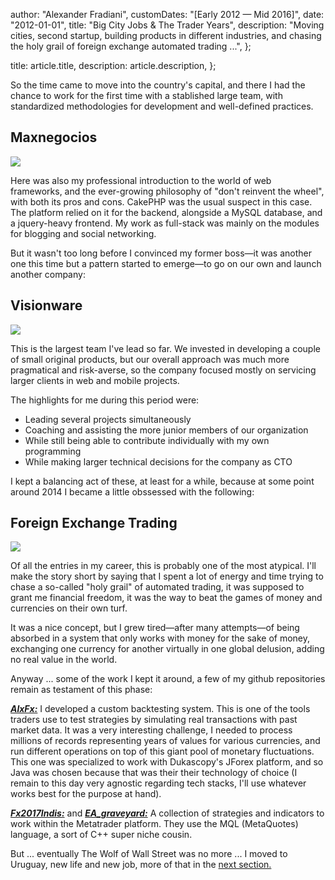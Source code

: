 
  author: "Alexander Fradiani",
  customDates: "[Early 2012 — Mid 2016]",
  date: "2012-01-01",
  title: "Big City Jobs & The Trader Years",
  description:
    "Moving cities, second startup, building products in different industries, and chasing the holy grail of foreign exchange automated trading ...",
};

  title: article.title,
  description: article.description,
};


So the time came to move into the country's capital, and there I had the
chance to work for the first time with a stablished large team, with
standardized methodologies for development and well-defined practices.

## Maxnegocios

<p className="flex flex-row justify-center">
  <img src="/software/maxnegocios.jpg" />
</p>

Here was also my professional introduction to the world of web frameworks, and the
ever-growing philosophy of "don't reinvent the wheel", with both its pros and cons.
CakePHP was the usual suspect in this case. The platform relied on it for the backend, alongside
a MySQL database, and a jquery-heavy frontend. My work as full-stack was mainly on the modules for
blogging and social networking.

But it wasn't too long before I convinced my former boss—it was another one this time but a pattern started to emerge—to go on our own and launch another company:

## Visionware

<p className="flex flex-row justify-center">
  <img src="/software/visionware.png" />
</p>

This is the largest team I've lead so far. We invested in developing a couple
of small original products, but our overall approach was much more pragmatical
and risk-averse, so the company focused
mostly on servicing larger clients in web and mobile projects.

The highlights for me during this period were:

<ul>
  <li>Leading several projects simultaneously</li>
  <li>Coaching and assisting the more junior members of our organization</li>
  <li>
    While still being able to contribute individually with my own programming
  </li>
  <li>While making larger technical decisions for the company as CTO</li>
</ul>

I kept a balancing act of these, at least for a while, because at some point around 2014 I became a little obssessed
with the following:

## Foreign Exchange Trading

<p className="flex flex-row justify-center m-0 p-0">
  <img className="p-0 m-0" src="/software/jforex.png" />
</p>

Of all the entries in my career, this is probably one of the most atypical.
I'll make the story short by saying that I spent a lot of energy and time
trying to chase a so-called "holy grail" of automated trading, it was supposed
to grant me financial freedom, it was the way to beat the games of money and currencies on their own turf.

It was a nice concept, but I grew tired—after many attempts—of being absorbed in
a system that only works with money for the sake of money, exchanging one
currency for another virtually in one global delusion, adding no real value in
the world.

Anyway ... some of the work I kept it around, a few of my github repositories remain
as testament of this phase:

[**_AlxFx:_**](https://github.com/alexfradiani/AlxFx)
I developed a custom backtesting system. This is one of the tools traders use
to test strategies by simulating real transactions with past market data.
It was a very interesting challenge, I needed to process millions of records representing
years of values for various currencies, and run different operations on top of this
giant pool of monetary fluctuations.
This one was specialized to work with Dukascopy's JForex platform, and so Java
was chosen because that was their their technology of choice (I remain to this
day very agnostic regarding tech stacks, I'll use whatever works best for the purpose at hand).

[**_Fx2017Indis:_**](https://github.com/alexfradiani/fx2017Indis) and [**_EA_graveyard:_**](https://github.com/alexfradiani/EA_graveyard)
A collection of strategies and indicators to work within the Metatrader platform.
They use the MQL (MetaQuotes) language, a sort of C++ super niche cousin.

But ... eventually The Wolf of Wall Street was no more ... I moved to Uruguay, new life and new job,
more of that in the [next section.](/software/articles/going-international)

